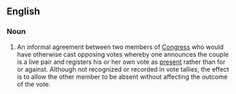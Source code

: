 ==English==
===Noun===
{{en-noun}}
#{{context|US|politics}} An informal agreement between two members of [[Congress]] who would have otherwise cast opposing votes whereby one announces the couple is a live pair and registers his or her own vote as [[present]] rather than for or against. Although not recognized or recorded in vote tallies, the effect is to allow the other member to be absent without affecting the outcome of the vote.